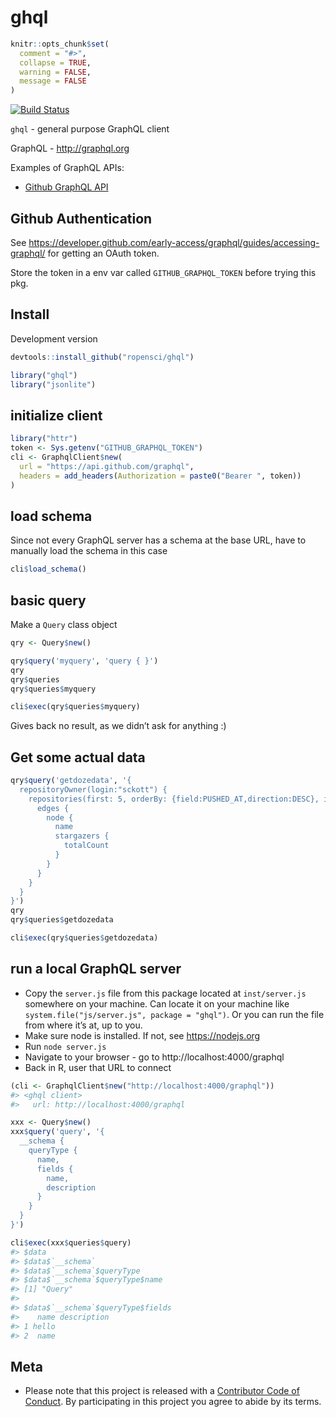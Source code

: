 ghql
====

```r
knitr::opts_chunk$set(
  comment = "#>",
  collapse = TRUE,
  warning = FALSE,
  message = FALSE
)
```

[![Build Status](https://travis-ci.org/ropensci/ghql.svg?branch=master)](https://travis-ci.org/ropensci/ghql)

`ghql` - general purpose GraphQL client

GraphQL - <http://graphql.org>

Examples of GraphQL APIs:

* [Github GraphQL API](https://developer.github.com/early-access/graphql/)

## Github Authentication

See <https://developer.github.com/early-access/graphql/guides/accessing-graphql/> for getting an OAuth token.

Store the token in a env var called `GITHUB_GRAPHQL_TOKEN`
before trying this pkg.

## Install

Development version

```r
devtools::install_github("ropensci/ghql")
```

```r
library("ghql")
library("jsonlite")
```

## initialize client

```r
library("httr")
token <- Sys.getenv("GITHUB_GRAPHQL_TOKEN")
cli <- GraphqlClient$new(
  url = "https://api.github.com/graphql",
  headers = add_headers(Authorization = paste0("Bearer ", token))
)
```

## load schema

Since not every GraphQL server has a schema at the base URL, have to manually
load the schema in this case

```r
cli$load_schema()
```


## basic query

Make a `Query` class object

```r
qry <- Query$new()
```

```r
qry$query('myquery', 'query { }')
qry
qry$queries
qry$queries$myquery
```

```r
cli$exec(qry$queries$myquery)
```

Gives back no result, as we didn't ask for anything :)


## Get some actual data

```r
qry$query('getdozedata', '{
  repositoryOwner(login:"sckott") {
    repositories(first: 5, orderBy: {field:PUSHED_AT,direction:DESC}, isFork:false) {
      edges {
        node {
          name
          stargazers {
            totalCount
          }
        }
      }
    }
  }
}')
qry
qry$queries$getdozedata
```

```r
cli$exec(qry$queries$getdozedata)
```

## run a local GraphQL server

* Copy the `server.js` file from this package located at `inst/server.js` somewhere on your machine. Can locate it on your machine like `system.file("js/server.js", package = "ghql")`. Or you can run the file from where it's at, up to you.
* Make sure node is installed. If not, see <https://nodejs.org>
* Run `node server.js`
* Navigate to your browser - go to http://localhost:4000/graphql
* Back in R, user that URL to connect

```r
(cli <- GraphqlClient$new("http://localhost:4000/graphql"))
#> <ghql client>
#>   url: http://localhost:4000/graphql
```

```r
xxx <- Query$new()
xxx$query('query', '{
  __schema {
    queryType {
      name, 
      fields {
        name,
        description
      }
    }
  }
}')
```


```r
cli$exec(xxx$queries$query)
#> $data
#> $data$`__schema`
#> $data$`__schema`$queryType
#> $data$`__schema`$queryType$name
#> [1] "Query"
#> 
#> $data$`__schema`$queryType$fields
#>    name description
#> 1 hello            
#> 2  name 
```

## Meta

* Please note that this project is released with a [Contributor Code of Conduct](CONDUCT.md). By participating in this project you agree to abide by its terms.

